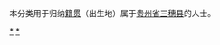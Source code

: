 {{Catnav|頁面分類|各種主題的頁面分類|依中国各省来作的分类|各地中国人|贵州人|黔东南人}}
{{Catnav|頁面分類|人物|各國人物|中国人|各地中国人|贵州人|黔东南人}}

本分类用于归纳[[籍贯|籍贯]]（出生地）属于[[贵州省|贵州省]][[三穗县|三穗县]]的人士。


[[Category:黔东南人|*]]
[[Category:三穗县|*]]